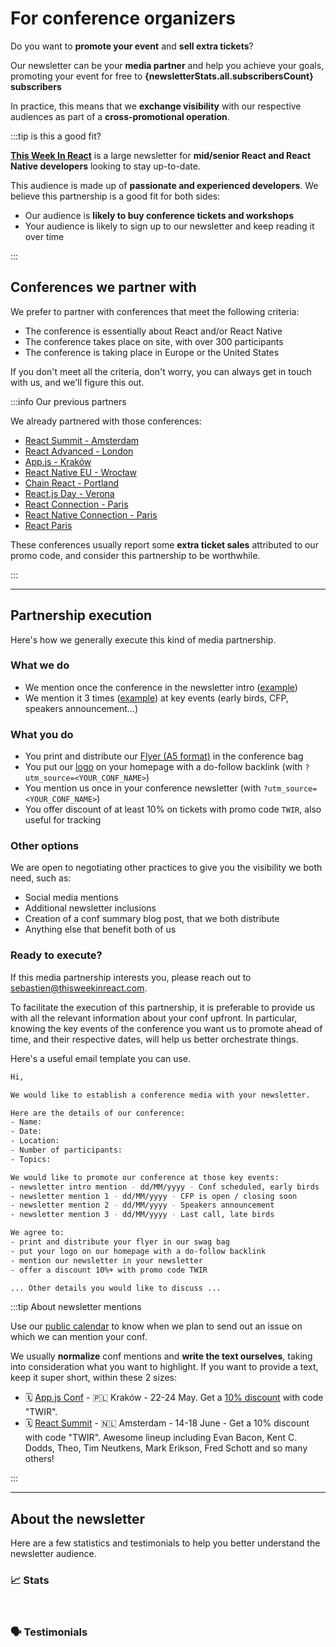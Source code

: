 
# For conference organizers

Do you want to **promote your event** and **sell extra tickets**?

Our newsletter can be your **media partner** and help you achieve your goals, promoting your event for free to **{newsletterStats.all.subscribersCount} subscribers**

In practice, this means that we **exchange visibility** with our respective audiences as part of a **cross-promotional operation**.

:::tip is this a good fit?

[**This Week In React**](/) is a large newsletter for **mid/senior React and React Native developers** looking to stay up-to-date.

This audience is made up of **passionate and experienced developers**. We believe this partnership is a good fit for both sides:

- Our audience is **likely to buy conference tickets and workshops**
- Your audience is likely to sign up to our newsletter and keep reading it over time

:::

## Conferences we partner with

We prefer to partner with conferences that meet the following criteria:

- The conference is essentially about React and/or React Native
- The conference takes place on site, with over 300 participants
- The conference is taking place in Europe or the United States

If you don't meet all the criteria, don't worry, you can always get in touch with us, and we'll figure this out.

:::info Our previous partners

We already partnered with those conferences:

- [React Summit - Amsterdam](https://reactsummit.com/)
- [React Advanced - London](https://reactadvanced.com/)
- [App.js - Kraków](https://appjs.co/)
- [React Native EU - Wrocław](https://www.react-native.eu/)
- [Chain React - Portland](https://chainreactconf.com/)
- [React.js Day - Verona](https://2023.reactjsday.it/)
- [React Connection - Paris](https://reactconnection.io/)
- [React Native Connection - Paris](https://reactnativeconnection.io/)
- [React Paris](https://react.paris/)

These conferences usually report some **extra ticket sales** attributed to our promo code, and consider this partnership to be worthwhile.

:::

---

## Partnership execution

Here's how we generally execute this kind of media partnership.

### What we do

- We mention once the conference in the newsletter intro ([example](/newsletter/159))
- We mention it 3 times ([example](/newsletter/159#react)) at key events (early birds, CFP, speakers announcement...)

### What you do

- You print and distribute our [Flyer (A5 format)](https://drive.google.com/drive/folders/14BOT_7pT3zz2IKwQGw93G185kll3nwhJ) in the conference bag
- You put our [logo](https://drive.google.com/drive/folders/1029GIVDLUizLhhz0xNAdDlMnPhsQ3_f7) on your homepage with a do-follow backlink (with `?utm_source=<YOUR_CONF_NAME>`)
- You mention us once in your conference newsletter (with `?utm_source=<YOUR_CONF_NAME>`)
- You offer discount of at least 10% on tickets with promo code `TWIR`, also useful for tracking

### Other options

We are open to negotiating other practices to give you the visibility we both need, such as:

- Social media mentions
- Additional newsletter inclusions
- Creation of a conf summary blog post, that we both distribute
- Anything else that benefit both of us

### Ready to execute?

If this media partnership interests you, please reach out to [sebastien@thisweekinreact.com](mailto:sebastien@thisweekinreact.com?subject=%3CCONF_NAME%3E%20x%20This%20Week%20In%20React%20-%20Media%20Partnership).

To facilitate the execution of this partnership, it is preferable to provide us with all the relevant information about your conf upfront. In particular, knowing the key events of the conference you want us to promote ahead of time, and their respective dates, will help us better orchestrate things.

Here's a useful email template you can use.

```bash title="Subject: <CONF_NAME> x This Week In React - Media Partnership"
Hi,

We would like to establish a conference media with your newsletter.

Here are the details of our conference:
- Name:
- Date:
- Location:
- Number of participants:
- Topics:

We would like to promote our conference at those key events:
- newsletter intro mention - dd/MM/yyyy - Conf scheduled, early birds
- newsletter mention 1 - dd/MM/yyyy - CFP is open / closing soon
- newsletter mention 2 - dd/MM/yyyy - Speakers announcement
- newsletter mention 3 - dd/MM/yyyy - Last call, late birds

We agree to:
- print and distribute your flyer in our swag bag
- put your logo on our homepage with a do-follow backlink
- mention our newsletter in your newsletter
- offer a discount 10%+ with promo code TWIR

... Other details you would like to discuss ...
```

:::tip About newsletter mentions

Use our [public calendar](https://thisweekinreact.com/calendar) to know when we plan to send out an issue on which we can mention your conf.

We usually **normalize** conf mentions and **write the text ourselves**, taking into consideration what you want to highlight. If you want to provide a text, keep it super short, within these 2 sizes:

- 🗓 [App.js Conf](https://appjs.co/?utm_source=thisweekinreact) - 🇵🇱 Kraków - 22-24 May. Get a [10% discount](https://ti.to/appjs/2024/discount/TWIR) with code "TWIR".
- 🗓 [React Summit](https://reactsummit.com/?utm_source=thisweekinreact) - 🇳🇱 Amsterdam - 14-18 June - Get a 10% discount with code "TWIR". Awesome lineup including Evan Bacon, Kent C. Dodds, Theo, Tim Neutkens, Mark Erikson, Fred Schott and so many others!

:::

---

## About the newsletter

Here are a few statistics and testimonials to help you better understand the newsletter audience.

### 📈 Stats

<SponsoringTabsStats />

<br />

### 🗣 Testimonials

<SponsoringTabsTestimonials />

